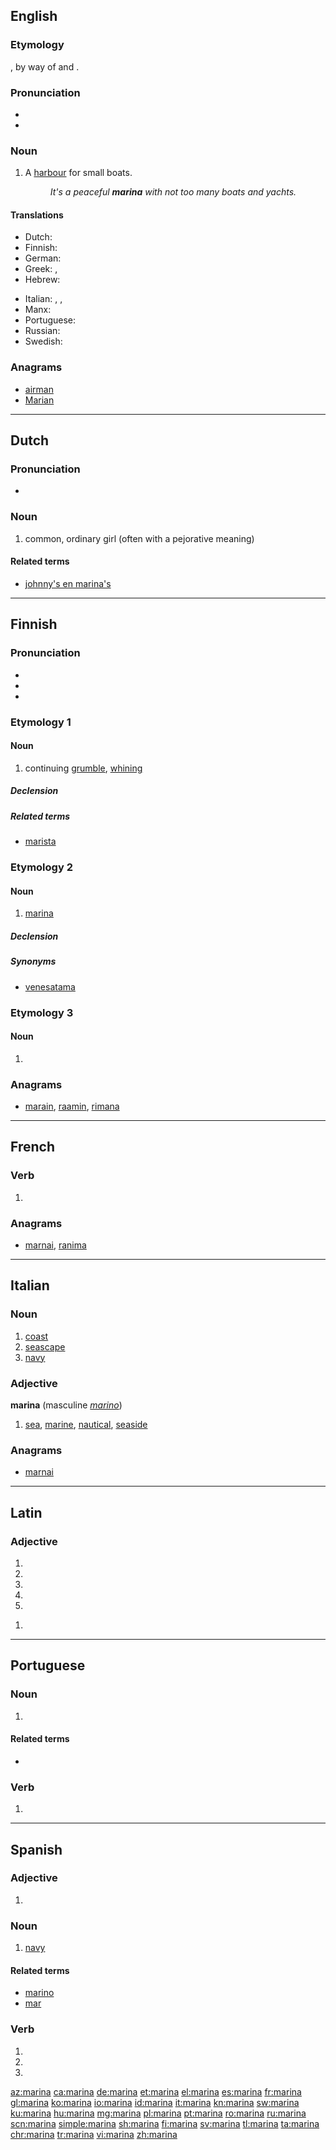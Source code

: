 {{also|Marina}}
==English==
{{wikipedia|dab=Marina (disambiguation)|marina}}

===Etymology===
{{etyl|la|en}} {{term|marinus||of the sea, marine|lang=la}}, by way of {{etyl|it|en}} and {{etyl|es|en}} {{term|marina|lang=it}}.

===Pronunciation===
* {{IPA|/məˈrinə/|lang=en}}
* {{hyphenation|ma|ri|na|lang=en}}

===Noun===
{{en-noun}}

# A [[harbour]] for small boats.
#: ''It's a peaceful '''marina''' with not too many boats and yachts.''

====Translations====
{{trans-top|harbour}}
* Dutch: {{t|nl|jachthaven}}
* Finnish: {{t|fi|venesatama}}
* German: {{t+|de|Marina|f}}
* Greek: {{t+|el|μαρίνα|f|tr=marína|sc=Grek}}, {{t+|el|λιμανάκι|n|tr=limanáki|sc=Grek}}
* Hebrew: {{t+|he|מַעֲגָנָה|f|tr=ma'aganá|sc=Hebr}}
{{trans-mid}}
* Italian: {{t|it|porticciolo|m}}, {{t+|it|marina|f}}, {{t|it|porticciolo turistico}}
* Manx: {{t|gv|stashoon birling|m}}
* Portuguese: {{t+|pt|marina|f}}
* Russian: {{t+|ru|причал|m|tr=pričál|sc=Cyrl}}
* Swedish: {{t+|sv|marina}}
{{trans-bottom}}

===Anagrams===
* [[airman#English|airman]]
* [[Marian#English|Marian]]

----

==Dutch==

===Pronunciation===
* {{audio|Nl-marina.ogg|Audio}}

===Noun===
{{nl-noun|f|-'s|marinaatje}}

# {{context|Belgium|lang=nl}} common, ordinary girl (often with a pejorative meaning)

====Related terms====
* [[johnny's en marina's]]

----

==Finnish==

===Pronunciation===
* {{hyphenation|ma|ri|na|lang=en}}
* {{rhymes|ɑrinɑ|lang=fi}}
* {{IPA|lang=fi|[ˈmɑrinɑ]}}

===Etymology 1===

====Noun====
{{fi-noun}}

# continuing [[grumble]], [[whining]]

=====Declension=====
{{fi-decl-katiska|marin|a}}

=====Related terms=====
* [[marista]]

===Etymology 2===

====Noun====
{{fi-noun}}

# [[#English|marina]] {{gloss|harbour for small boats}}

=====Declension=====
{{fi-decl-katiska|marin|a}}

=====Synonyms=====
* [[venesatama]]

===Etymology 3===

====Noun====
{{head|fi|noun form}}

# {{fi-form of|mari|case=essive|pl=singular|type=noun}}

===Anagrams===
* [[marain#Finnish|marain]], [[raamin#Finnish|raamin]], [[rimana#Finnish|rimana]]

----

==French==

===Verb===
{{fr-verb-form}}

# {{inflection of|mariner||3|s|phis|lang=fr}}

===Anagrams===
* [[marnai#French|marnai]], [[ranima#French|ranima]]

----

==Italian==

===Noun===
{{it-noun|f}}

# [[coast]]
# [[seascape]]
# [[navy]]

===Adjective===
'''marina''' {{g|f}}  (masculine ''[[marino]]'')

# [[sea]], [[marine]], [[nautical]], [[seaside]]

===Anagrams===
* [[marnai#Italian|marnai]]

----

==Latin==

===Adjective===
{{la-adj-form|marīna}}

# {{inflection of|marīnus||nom|f|s|lang=la}}
# {{inflection of|marīnus||nom|n|p|lang=la}}
# {{inflection of|marīnus||acc|n|p|lang=la}}
# {{inflection of|marīnus||voc|f|s|lang=la}}
# {{inflection of|marīnus||nom|n|p|lang=la}}

{{la-adj-form|marīnā}}

# {{inflection of|marīnus||abl|f|s|lang=la}}

----

==Portuguese==

===Noun===
{{pt-noun|f}}

# {{l/en|marina}} {{gloss|harbour for small boats}}

====Related terms====
* {{l/pt|mar}}

===Verb===
{{pt-verb-form}}

# {{pt-verb-form-of|marinar|a}}

----

==Spanish==

===Adjective===
{{head|es|adjective form}}

# {{feminine of|lang=es|marino}}

===Noun===
{{es-noun|f}}

# [[navy]]

====Related terms====
* [[marino]]
* [[mar]]

===Verb===
{{es-verb-form}}

# {{es-verb form of|ending=ar|mood=imperative|sense=affirmative|pers=2|formal=no|number=singular|marinar}}
# {{es-verb form of|ending=ar|mood=indicative|tense=present|pers=2|formal=yes|number=singular|marinar}}
# {{es-verb form of|ending=ar|mood=indicative|tense=present|pers=3|number=singular|marinar}}

[[az:marina]]
[[ca:marina]]
[[de:marina]]
[[et:marina]]
[[el:marina]]
[[es:marina]]
[[fr:marina]]
[[gl:marina]]
[[ko:marina]]
[[io:marina]]
[[id:marina]]
[[it:marina]]
[[kn:marina]]
[[sw:marina]]
[[ku:marina]]
[[hu:marina]]
[[mg:marina]]
[[pl:marina]]
[[pt:marina]]
[[ro:marina]]
[[ru:marina]]
[[scn:marina]]
[[simple:marina]]
[[sh:marina]]
[[fi:marina]]
[[sv:marina]]
[[tl:marina]]
[[ta:marina]]
[[chr:marina]]
[[tr:marina]]
[[vi:marina]]
[[zh:marina]]